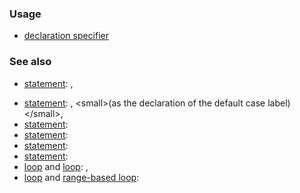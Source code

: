 {{cpp/keyword/title|{{tt|constexpr}} {{mark since c++11}}}}
{{cpp/keyword/navbar}}

===Usage===
* [[cpp/language/constexpr|{{tt|constexpr}} declaration specifier]]
{{rrev|since=c++17|
* [[cpp/language/if|{{tt|constexpr}} {{tt|if}} statement]]
* [[cpp/language/lambda|''lambda-declarator'']] that explicitly specifies the function call to be a {{tt|constexpr}} function
}}

===See also===
* [[cpp/language/if|{{tt|if}} statement]]: {{rlpt|if}}, {{rlpt|else}}
{{rrev|since=c++23|
* [[cpp/language/if#Consteval_if|{{tt|consteval}} {{tt|if}} statement]]: {{rlpt|consteval}}
}}
* [[cpp/language/switch|{{tt|switch}} statement]]: {{rlpt|case}}, {{rlpt|default}} &lt;small&gt;(as the declaration of the default case label)&lt;/small&gt;, {{rlpt|switch}}
* [[cpp/language/goto|{{tt|goto}} statement]]: {{rlpt|goto}}
* [[cpp/language/continue|{{tt|continue}} statement]]: {{rlpt|continue}}
* [[cpp/language/break|{{tt|break}} statement]]: {{rlpt|break}}
* [[cpp/language/return|{{tt|return}} statement]]: {{rlpt|return}}{{rev inl|since=c++20|, {{rlpt|co_return}}}}
* [[cpp/language/do|{{tt|do-while}} loop]] and [[cpp/language/while|{{tt|while}} loop]]: {{rlpt|do}}, {{rlpt|while}}
* [[cpp/language/for|{{tt|for}} loop]] and [[cpp/language/range-for|range-based {{tt|for}} loop]]: {{rlpt|for}}

{{langlinks|de|es|fr|it|ja|pt|ru|zh}}